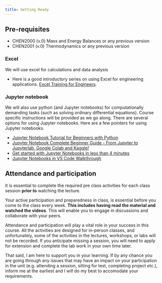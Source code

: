 ```yaml
---
title: Getting Ready
---
```


## Pre-requisites

- CHEN2000 (v.0) Mass and Energy Balances or any previous version
- CHEN2001 (v.0) Thermodynamics or any previous version 

### Excel

We will use excel for calculations and data analysis

- Here is a good introductory series on using Excel for engineering
  applications. [Excel Training for
  Engineers](https://www.youtube.com/playlist?list=PLUQP7hTI4zC8-7mTTotSiNt1hma7irN_M).

### Jupyter notebook

We will also use python (and Jupyter notebooks) for computationally demanding
tasks (such as solving ordinary differential equations). Course specific
instructions will be provided as we go along. There are several options for
using Jupyter notebooks. Here are a few pointers for using Jupyter notebooks. 

- [Jupyter Notebook Tutorial for Beginners with
  Python](https://www.youtube.com/watch?v=2WL-XTl2QYI)
- [Jupyter Notebook Complete Beginner Guide - From Jupyter to Jupyterlab,
  Google Colab and Kaggle!](https://www.youtube.com/watch?v=5pf0_bpNbkw) 
- [Get started with Jupyter Notebooks in less than 4 minutes](https://www.youtube.com/watch?v=h1sAzPojKMg)
- [Jupyter Notebooks in VS Code Walkthrough](https://www.youtube.com/watch?v=DA6ZAHBPF1U)


## Attendance and participation

It is essential to complete the required pre class activities for each class
session **prior to** watching the lecture.

Your active participation and preparedness in class, is essential before you
come to the class every week. **This includes having read the material and watched
the videos**. This will enable you to engage in discussions and collaborate with
your peers.

Attendance and participation will play a vital role in your success in this
course. All the activities are designed for in-person classes, and
unfortunately, some of the activities in the lectures, workshops, or labs will
not be recorded. If you anticipate missing a session, you will need to
apply for extension and complete the lab work in your own time later. 

That said, I am here to support you in your learning. If by any chance you are
going through any issues that may have an impact on your participation in the
unit (e.g. attending a session, sitting for test, completing project etc.),
inform me at the earliest and I will do my best to accomodate your
requirements.

